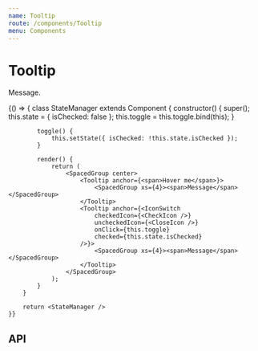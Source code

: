 ```yaml
---
name: Tooltip
route: /components/Tooltip
menu: Components
---
```



# Tooltip

Message.

<Playground>
    {() => {
        class StateManager extends Component {
            constructor() {
                super();
                this.state = { isChecked: false };
                this.toggle = this.toggle.bind(this);
            }

            toggle() {
                this.setState({ isChecked: !this.state.isChecked });
            }

            render() {
                return (
                    <SpacedGroup center>
                        <Tooltip anchor={<span>Hover me</span>}>
                            <SpacedGroup xs={4}><span>Message</span></SpacedGroup>
                        </Tooltip>
                        <Tooltip anchor={<IconSwitch
                            checkedIcon={<CheckIcon />}
                            uncheckedIcon={<CloseIcon />}
                            onClick={this.toggle}
                            checked={this.state.isChecked}
                        />}>
                            <SpacedGroup xs={4}><span>Message</span></SpacedGroup>
                        </Tooltip>
                    </SpacedGroup>
                );
            }
        }

        return <StateManager />
    }}

</Playground>

## API

<PropsTable of={Tooltip} />
